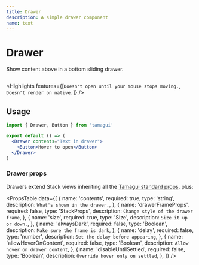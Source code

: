 ```yaml
---
title: Drawer
description: A simple drawer component
name: text
---
```


# Drawer

<Description>Show content above in a bottom sliding drawer.</Description>

<HeroContainer resetTheme>
  <DrawerDemo />
</HeroContainer>

```jsx hero template=Drawer

```

<Highlights
  features={[`Doesn't open until your mouse stops moving.`, `Doesn't render on native.`]}
/>

## Usage

```jsx
import { Drawer, Button } from 'tamagui'

export default () => (
  <Drawer contents="Text in drawer">
    <Button>Hover to open</Button>
  </Drawer>
)
```

### Drawer props

Drawers extend Stack views inheriting all the [Tamagui standard props](/docs/intro/props), plus:

<PropsTable
  data={[
    {
      name: 'contents',
      required: true,
      type: 'string',
      description: `What's shown in the drawer.`,
    },
    {
      name: 'drawerFrameProps',
      required: false,
      type: 'StackProps',
      description: `Change style of the drawer frame`,
    },
    {
      name: 'size',
      required: true,
      type: 'Size',
      description: `Size it up or down.`,
    },
    {
      name: 'alwaysDark',
      required: false,
      type: 'Boolean',
      description: `Make sure the frame is dark`,
    },
    {
      name: 'delay',
      required: false,
      type: 'number',
      description: `Set the delay before appearing`,
    },
    {
      name: 'allowHoverOnContent',
      required: false,
      type: 'Boolean',
      description: `Allow hover on drawer content`,
    },
    {
      name: 'disableUntilSettled',
      required: false,
      type: 'Boolean',
      description: `Override hover only on settled`,
    },
  ]}
/>
